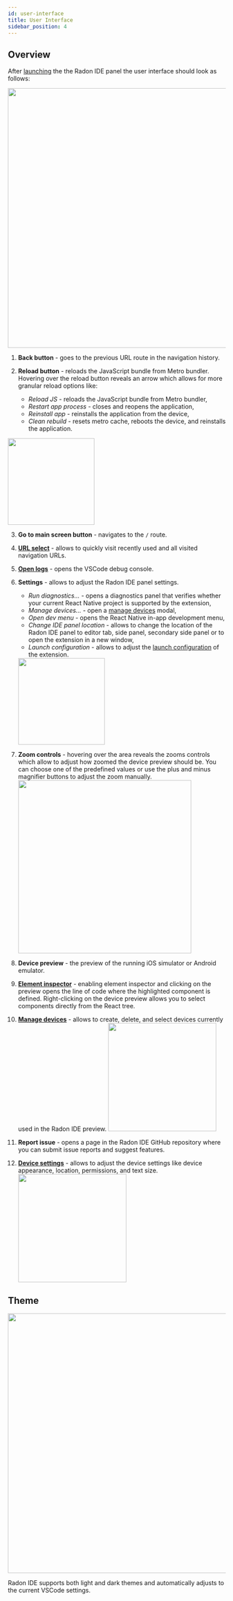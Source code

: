 ```yaml
---
id: user-interface
title: User Interface
sidebar_position: 4
---
```


## Overview

After [launching](/docs/getting-started/launching) the the Radon IDE panel the user interface should look as follows:

<img width="600" src="/img/docs/ide_user_interface.png" className="shadow-image" />

1. **Back button** - goes to the previous URL route in the navigation history.
2. **Reload button** - reloads the JavaScript bundle from Metro bundler. Hovering over the reload button reveals an arrow which allows for more granular reload options like:

   - _Reload JS_ - reloads the JavaScript bundle from Metro bundler,
   - _Restart app process_ - closes and reopens the application,
   - _Reinstall app_ - reinstalls the application from the device,
   - _Clean rebuild_ - resets metro cache, reboots the device, and reinstalls the application.

<img width="200" src="/img/docs/ide_reload_options.png" className="shadow-image" />

3. **Go to main screen button** - navigates to the `/` route.
4. [**URL select**](/docs/features/router-integration) - allows to quickly visit recently used and all visited navigation URLs.
5. [**Open logs**](/docs/features/debugging-and-logging) - opens the VSCode debug console.
6. **Settings** - allows to adjust the Radon IDE panel settings.

   - _Run diagnostics..._ - opens a diagnostics panel that verifies whether your current React Native project is supported by the extension,
   - _Manage devices..._ - open a [manage devices](/docs/guides/device-management) modal,
   - _Open dev menu_ - opens the React Native in-app development menu,
   - _Change IDE panel location_ - allows to change the location of the Radon IDE panel to editor tab, side panel, secondary side panel or to open the extension in a new window,
   - _Launch configuration_ - allows to adjust the [launch configuration](/docs/guides/configuration) of the extension.

   <img width="200" src="/img/docs/ide_settings_dropdown.png" className="shadow-image" />

7. **Zoom controls** - hovering over the area reveals the zooms controls which allow to adjust how zoomed the device preview should be. You can choose one of the predefined values or use the plus and minus magnifier buttons to adjust the zoom manually.
   <img width="400" src="/img/docs/ide_zoom_controls.png" />
8. **Device preview** - the preview of the running iOS simulator or Android emulator.
9. [**Element inspector**](/docs/features/element-inspector) - enabling element inspector and clicking on the preview opens the line of code where the highlighted component is defined. Right-clicking on the device preview allows you to select components directly from the React tree.
10. [**Manage devices**](/docs/guides/device-management) - allows to create, delete, and select devices currently used in the Radon IDE preview.
    <img width="250" src="/img/docs/ide_manage_devices.png" />
11. **Report issue** - opens a page in the Radon IDE GitHub repository where you can submit issue reports and suggest features.
12. [**Device settings**](/docs/features/device-settings) - allows to adjust the device settings like device appearance, location, permissions, and text size.
    <img width="250" src="/img/docs/ide_device_settings.png" />

## Theme

<img width="600" src="/img/docs/ide_theme.png" className="shadow-image" />

Radon IDE supports both light and dark themes and automatically adjusts to the current VSCode settings.
